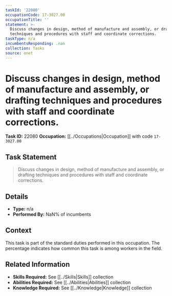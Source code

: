 ```yaml
---
taskId: '22080'
occupationCode: 17-3027.00
occupationTitle: ''
statement: >-
  Discuss changes in design, method of manufacture and assembly, or drafting
  techniques and procedures with staff and coordinate corrections.
taskType: n/a
incumbentsResponding: .nan
collection: Tasks
source: onet
---
```

# Discuss changes in design, method of manufacture and assembly, or drafting techniques and procedures with staff and coordinate corrections.

**Task ID:** 22080
**Occupation:** [[../Occupations|Occupation]] with code `17-3027.00`

## Task Statement

> Discuss changes in design, method of manufacture and assembly, or drafting techniques and procedures with staff and coordinate corrections.

## Details

- **Type:** n/a
- **Performed By:** NaN% of incumbents

## Context

This task is part of the standard duties performed in this occupation. The percentage indicates how common this task is among workers in the field.

## Related Information

- **Skills Required:** See [[../Skills|Skills]] collection
- **Abilities Required:** See [[../Abilities|Abilities]] collection
- **Knowledge Required:** See [[../Knowledge|Knowledge]] collection
